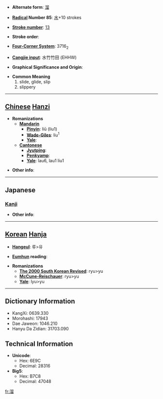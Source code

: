 * '''Alternate form''': [[溜]]

* '''[[Wiktionary:Chinese radical index| Radical]] Number 85''': [[Wiktionary:Chinese radical index 水|水]]+10 strokes

* '''[[Wiktionary:Chinese total strokes index|Stroke number]]''': [[Wiktionary:Chinese total strokes index 13|13]]

* '''Stroke order''': 

* '''[[Wiktionary:Chinese four corner index|Four-Corner System]]''': 3716<sub>2</sub>

* '''[[Wiktionary:Chinese Cangjie index|Cangjie input]]''': 水竹竹田 (EHHW)

* '''Graphical Significance and Origin''': 

* '''Common Meaning'''
*#slide, glide, slip
*# slippery


----

== [[Chinese]] [[Hanzi]] ==

* '''Romanizations'''
** '''[[Mandarin]]'''
*** '''[[Pinyin]]''': liū (liu1)
*** '''[[Wade-Giles]]''': liu<sup>1</sup>
*** '''[[Yale]]''': 
** '''[[Cantonese]]'''
*** '''[[Jyutping]]''':
*** '''[[Penkyamp]]''': 
*** '''[[Yale]]''': lau6, lau1 liu1

* '''Other info''': 

----

==Japanese==
===[[Kanji]]===
{{kanji|on readings=[[りゅう]] (ryū)
|kun readings=[[したたる]] (shitataru), [[ためる]] (tameru), [[たまる]] (tamaru)
}}

* '''Other info''':  

----

== [[Korean]] [[Hanja]] ==

* '''[[Hangeul]]''': 류>유

* '''[[Eumhun]] reading''': 

* '''Romanizations'''
** '''[[The 2000 South Korean Revised Romanization|The 2000 South Korean Revised]]''': ryu>yu
** '''[[McCune-Reischauer]]''': ryu>yu
** '''[[Yale]]''': lyu>yu

----

== Dictionary Information ==

* KangXi: 0639.330
* Morohashi: 17943
* Dae Jaweon: 1046.210
* Hanyu Da Zidian: 31703.090

== Technical Information ==

* '''Unicode''':
** Hex: 6E9C
** Decimal: 28316
* '''Big5''':
** Hex: B7C8
** Decimal: 47048

[[fr:溜]]